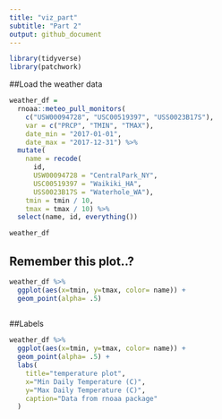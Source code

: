 ```yaml
---
title: "viz_part"
subtitle: "Part 2"
output: github_document
---
```


```r
library(tidyverse)
library(patchwork)
```

##Load the weather data

```r
weather_df = 
  rnoaa::meteo_pull_monitors(
    c("USW00094728", "USC00519397", "USS0023B17S"),
    var = c("PRCP", "TMIN", "TMAX"), 
    date_min = "2017-01-01",
    date_max = "2017-12-31") %>%
  mutate(
    name = recode(
      id, 
      USW00094728 = "CentralPark_NY", 
      USC00519397 = "Waikiki_HA",
      USS0023B17S = "Waterhole_WA"),
    tmin = tmin / 10,
    tmax = tmax / 10) %>%
  select(name, id, everything())

weather_df
```

## Remember this plot..?

```r
weather_df %>% 
  ggplot(aes(x=tmin, y=tmax, color= name)) + 
  geom_point(alpha= .5)
  
```
##Labels 

```r
weather_df %>% 
  ggplot(aes(x=tmin, y=tmax, color= name)) + 
  geom_point(alpha= .5) +
  labs(
    title="temperature plot",
    x="Min Daily Temperature (C)",
    y="Max Daily Temperature (C)",
    caption="Data from rnoaa package"
  )
```

